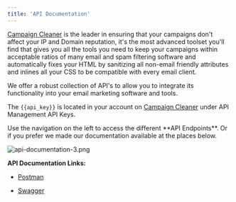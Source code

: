 ```yaml
---
title: 'API Documentation'
---
```


[Campaign Cleaner](https://campaigncleaner.com) is the leader in ensuring that your campaigns don't affect your IP and Domain reputation, it's the most advanced toolset you'll find that gives you all the tools you need to keep your campaigns within acceptable ratios of many email and spam filtering software and automatically fixes your HTML by sanitizing all non-email friendly attributes and inlines all your CSS to be compatible with every email client.

We offer a robust collection of API's to allow you to integrate its functionality into your email marketing software and tools.

The `{{api_key}}` is located in your account on [Campaign Cleaner](https://members.campaigncleaner.com) under API Management API Keys.

<Tip>
Use the navigation on the left to access the different **API Endpoints**.
</Tip>
Or if you prefer we made our documentation available at the places below.

![api-documentation-3.png](/images/api-documentation-3.png)

**API Documentation Links:**

- [Postman](https://api-docs.campaigncleaner.com/)

- [Swagger](https://https://campaign-cleaner.github.io/swagger/)